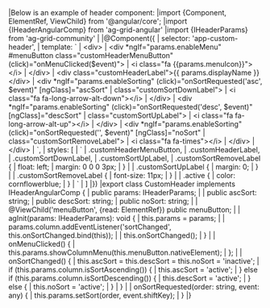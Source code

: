 <framework-specific-section frameworks="angular">
|Below is an example of header component:
</framework-specific-section>

<framework-specific-section frameworks="angular">
<snippet transform={false}>
|import {Component, ElementRef, ViewChild} from '@angular/core';
|import {IHeaderAngularComp} from 'ag-grid-angular'
|import {IHeaderParams} from 'ag-grid-community'
|
|@Component({
|    selector: 'app-custom-header',
|    template: `
|      &lt;div>
|          &lt;div *ngIf="params.enableMenu" #menuButton class="customHeaderMenuButton" (click)="onMenuClicked($event)">
|              &lt;i class="fa {{params.menuIcon}}">&lt;/i>
|          &lt;/div>
|          &lt;div class="customHeaderLabel">{{ params.displayName }}&lt;/div>
|          &lt;div *ngIf="params.enableSorting" (click)="onSortRequested('asc', $event)" [ngClass]="ascSort"
|              class="customSortDownLabel">
|              &lt;i class="fa fa-long-arrow-alt-down">&lt;/i>
|          &lt;/div>
|          &lt;div *ngIf="params.enableSorting" (click)="onSortRequested('desc', $event)" [ngClass]="descSort"
|              class="customSortUpLabel">
|              &lt;i class="fa fa-long-arrow-alt-up">&lt;/i>
|          &lt;/div>
|          &lt;div *ngIf="params.enableSorting" (click)="onSortRequested('', $event)" [ngClass]="noSort"
|              class="customSortRemoveLabel">
|              &lt;i class="fa fa-times">&lt;/i>
|          &lt;/div>
|      &lt;/div>
|    `,
|    styles: [
|        `
|            .customHeaderMenuButton,
|            .customHeaderLabel,
|            .customSortDownLabel,
|            .customSortUpLabel,
|            .customSortRemoveLabel {
|                float: left;
|                margin: 0 0 0 3px;
|            }
|
|            .customSortUpLabel {
|                margin: 0;
|            }
|
|            .customSortRemoveLabel {
|                font-size: 11px;
|            }
|
|            .active {
|                color: cornflowerblue;
|            }
|        `
|    ]
|})
|export class CustomHeader implements IHeaderAngularComp {
|    public params: IHeaderParams;
|
|    public ascSort: string;
|    public descSort: string;
|    public noSort: string;
|
|    @ViewChild('menuButton', {read: ElementRef}) public menuButton;
|
|    agInit(params: IHeaderParams): void {
|        this.params = params;
|
|        params.column.addEventListener('sortChanged', this.onSortChanged.bind(this));
|        
|        this.onSortChanged();
|    }
|
|    onMenuClicked() {
|        this.params.showColumnMenu(this.menuButton.nativeElement);
|    };
|
|    onSortChanged() {
|        this.ascSort = this.descSort = this.noSort = 'inactive';
|        if (this.params.column.isSortAscending()) {
|            this.ascSort = 'active';
|        } else if (this.params.column.isSortDescending()) {
|            this.descSort = 'active';
|        } else {
|            this.noSort = 'active';
|        }
|    }
|
|    onSortRequested(order: string, event: any) {
|        this.params.setSort(order, event.shiftKey);
|    }
|}
</snippet>
</framework-specific-section>